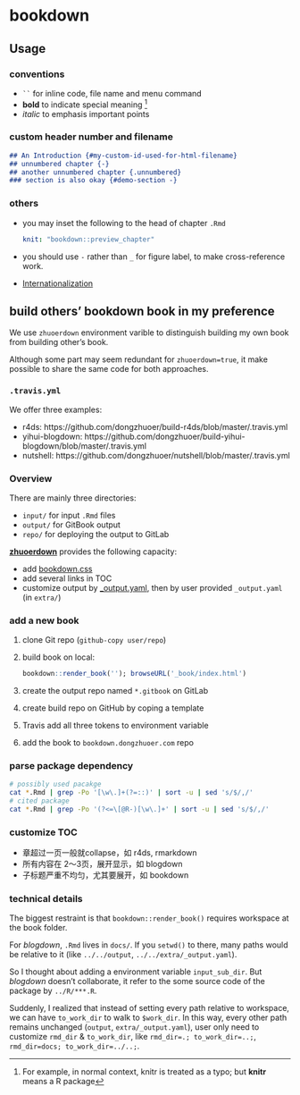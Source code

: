 # bookdown






## Usage



### conventions 

- ``` `` ``` for inline code, file name and menu command
- **bold** to indicate special meaning ^[For example, in normal context, knitr is treated as a typo; but **knitr** means a R package]
-  _italic_ to emphasis important points 



###  custom header number and filename 

```markdown
## An Introduction {#my-custom-id-used-for-html-filename}
## unnumbered chapter {-}
## another unnumbered chapter {.unnumbered}
### section is also okay {#demo-section -}
```



### others

- you may inset the following to the head of chapter `.Rmd`

  ```yaml
  knit: "bookdown::preview_chapter"
  ```

- you should use `-` rather than `_` for figure label, to make cross-reference work.
- [Internationalization](https://bookdown.dongzhuoer.com/yihui/bookdown/internationalization.html)






## build others' bookdown book in my preference


We use `zhuoerdown` environment varible to distinguish building my own book from building other's book.

Although some part may seem redundant for `zhuoerdown=true`, it make possible to share the same code for both approaches. 



### `.travis.yml`

We offer three examples:

- r4ds: https://github.com/dongzhuoer/build-r4ds/blob/master/.travis.yml
- yihui-blogdown: https://github.com/dongzhuoer/build-yihui-blogdown/blob/master/.travis.yml
- nutshell: https://github.com/dongzhuoer/nutshell/blob/master/.travis.yml



### Overview

There are mainly three directories:

- `input/` for input `.Rmd` files
- `output/` for GitBook output
- `repo/` for deploying the output to GitLab

[**zhuoerdown**](https://github.com/dongzhuoer/zhuoerdown) provides the following capacity:

- add [bookdown.css](https://github.com/dongzhuoer/zhuoerdown/blob/master/inst/bookdown.css)
- add several links in TOC
- customize output by [_output.yaml](https://github.com/dongzhuoer/zhuoerdown/blob/master/inst/_output.yaml), then by user provided `_output.yaml` (in `extra/`)



### add a new book

1. clone Git repo (`github-copy user/repo`)
1. build book on local: 
   ```r
   bookdown::render_book(''); browseURL('_book/index.html')
   ```
1. create the output repo named `*.gitbook` on GitLab
1. create build repo on GitHub by coping a template
1. Travis add all three tokens to environment variable
1. add the book to `bookdown.dongzhuoer.com` repo



### parse package dependency

```bash
# possibly used pacakge
cat *.Rmd | grep -Po '[\w\.]+(?=::)' | sort -u | sed 's/$/,/' 
# cited package
cat *.Rmd | grep -Po '(?<=\[@R-)[\w\.]+' | sort -u | sed 's/$/,/' 
```


### customize TOC

- 章超过一页一般就collapse，如 r4ds, rmarkdown
- 所有内容在 2～3页，展开显示，如 blogdown
- 子标题严重不均匀，尤其要展开，如 bookdown



### technical details

The biggest restraint is that `bookdown::render_book()` requires workspace at the book folder.

For _blogdown_, `.Rmd` lives in `docs/`. If you `setwd()` to there, many paths would be relative to it (like `../../output`, `../../extra/_output.yaml`). 

So I thought about adding a environment variable `input_sub_dir`. But _blogdown_ doesn't collaborate, it refer to the some source code of the package by `../R/***.R`.

Suddenly, I realized that instead of setting every path relative to workspace, we can have `to_work_dir` to walk to `$work_dir`. In this way, every other path remains unchanged (`output`, `extra/_output.yaml`), user only need to customize `rmd_dir` & `to_work_dir`, like `rmd_dir=.; to_work_dir=..;`, `rmd_dir=docs; to_work_dir=../..;`.




